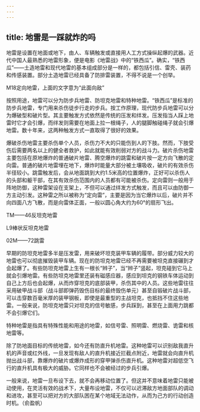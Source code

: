 ```yaml
---
---
---
```

title: 地雷是一踩就炸的吗
---




地雷是设置在地面或地下，由人、车辆触发或直接用人工方式操纵起爆的武器。近代中国人最熟悉的地雷形象，便是电影《地雷战》中的“铁西瓜”。确实，“铁西瓜”——土造地雷和现代地雷的基本组成部分是一样的，都包括引信、雷壳、装药和传感装置。部分土造地雷已经具备了防排雷装置，不得不说是一个创举。

M18定向地雷，上面的文字意为“此面向敌”



按照用途，地雷可以分为防步兵地雷、防坦克地雷和特种地雷。“铁西瓜”是标准的防步兵地雷，专门用来杀伤徒步行走的步兵。按工作原理，现代防步兵地雷可以分为爆破型和破片型。其主要触发方式依然是传统的压发和绊发。压发指当人踩上地雷时它才会引爆，而绊发则需要在地面上拉一根绳子，人的腿脚触碰绳子就会引爆地雷。数十年来，这两种触发方式一直取得了很好的效果。

爆破杀伤地雷主要杀伤单个人员，杀伤力不大的只能伤到人的下肢。然而，下肢受伤后需要两名以上的健全者救护，如此就能有效削弱对方的战斗力。破片杀伤地雷主要包括在原地爆炸的普通破片地雷、腾空爆炸的跳雷和破片按一定方向飞散的定向雷。普通的破片地雷埋在地下，爆炸时能量大部分被土壤吸收，破片的有效杀伤半径较小。跳雷触发后，会从地面跳到大约1.5米高的位置爆炸，正好可以杀伤人的头部和躯干部，在其有效杀伤范围内的人员都有可能被杀伤。定向雷则一般用于阵地防御，这种雷架设在支架上，不但可以通过绊发方式触发，而且可以由防御一方主动引发。这种雷之所以被称为“定向雷”，主要是因为当它爆炸以后，破片并不向四面八方飞散，而是向雷体正面，一般以圆心角大约为60°的扇形飞出。

TM——46反坦克地雷



L9棒状反坦克地雷



02M——72跳雷



早期的防坦克地雷多半是压发雷，用来破坏坦克装甲车辆的履带。部分威力较大的地雷也可以彻底摧毁装甲车辆。现在的防坦克地雷已经不再需要被坦克直接碾到才会起爆了。有些防坦克地雷上生有一根长“辫子”，当“辫子”竖起，坦克碰到它马上就会引爆地雷。有些防坦克地雷里还装有磁感应器，感应到坦克的钢铁车体运动到自己上方后也会起爆，从而炸穿坦克的底部装甲，杀伤其中的人员。这些地雷往往采用破甲战斗部（战斗部即弹药毁伤目标的最终毁伤单元）甚至自锻破片战斗部，可以击穿数百毫米厚的装甲钢板，即使是最重型的主战坦克，也抵挡不住这些地雷。一般来说，防坦克地雷只对坦克的信号敏感，步兵踩到，甚至在上面用力跳都不会引爆它们。

特种地雷是指具有特殊性能和用途的地雷，如信号雷、照明雷、燃烧雷、诡雷和核地雷等。

除了防地面目标的传统地雷，如今还有防直升机地雷。这种地雷可以识别敌我直升机的声音或红外线，一旦发现有敌人的直升机接近拦截点附近，地雷就会向直升机抛出战斗部，靠爆炸的破片或爆炸成形的穿甲弹杀伤直升机。这种地雷对超低空飞行的直升机具有极大的威胁。它同样也不会被经过的步兵引爆。

一般来说，地雷一旦布设下去，就不会再移动位置了。但这并不意味着地雷只能被动使用，在灵活有效的战术下，大量布设地雷，不仅可以迟滞敌方地面部队的调动和进攻，甚至可以把对方的大部队困在某个地域无法动作，从而为己方的行动创造时机。（俞盈帆）